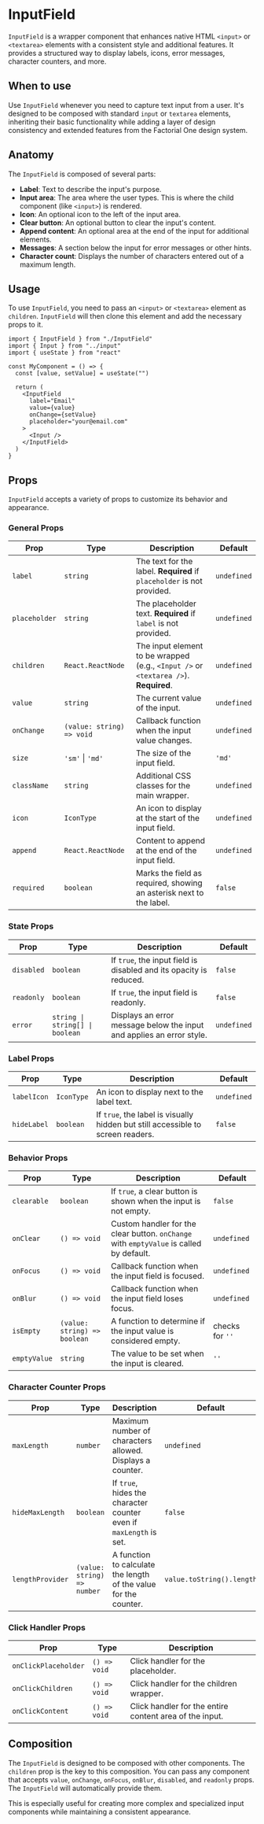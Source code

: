 
<Meta title="Components/InputField" />

# InputField

`InputField` is a wrapper component that enhances native HTML `<input>` or
`<textarea>` elements with a consistent style and additional features. It
provides a structured way to display labels, icons, error messages, character
counters, and more.

## When to use

Use `InputField` whenever you need to capture text input from a user. It's
designed to be composed with standard `input` or `textarea` elements, inheriting
their basic functionality while adding a layer of design consistency and
extended features from the Factorial One design system.

## Anatomy

The `InputField` is composed of several parts:

- **Label**: Text to describe the input's purpose.
- **Input area**: The area where the user types. This is where the child
  component (like `<input>`) is rendered.
- **Icon**: An optional icon to the left of the input area.
- **Clear button**: An optional button to clear the input's content.
- **Append content**: An optional area at the end of the input for additional
  elements.
- **Messages**: A section below the input for error messages or other hints.
- **Character count**: Displays the number of characters entered out of a
  maximum length.

## Usage

To use `InputField`, you need to pass an `<input>` or `<textarea>` element as
`children`. `InputField` will then clone this element and add the necessary
props to it.

```tsx
import { InputField } from "./InputField"
import { Input } from "../input"
import { useState } from "react"

const MyComponent = () => {
  const [value, setValue] = useState("")

  return (
    <InputField
      label="Email"
      value={value}
      onChange={setValue}
      placeholder="your@email.com"
    >
      <Input />
    </InputField>
  )
}
```

## Props

`InputField` accepts a variety of props to customize its behavior and
appearance.

### General Props

| Prop          | Type                      | Description                                                                          | Default     |
| ------------- | ------------------------- | ------------------------------------------------------------------------------------ | ----------- |
| `label`       | `string`                  | The text for the label. **Required** if `placeholder` is not provided.               | `undefined` |
| `placeholder` | `string`                  | The placeholder text. **Required** if `label` is not provided.                       | `undefined` |
| `children`    | `React.ReactNode`         | The input element to be wrapped (e.g., `<Input />` or `<textarea />`). **Required**. | `undefined` |
| `value`       | `string`                  | The current value of the input.                                                      | `undefined` |
| `onChange`    | `(value: string) => void` | Callback function when the input value changes.                                      | `undefined` |
| `size`        | `'sm'` \| `'md'`          | The size of the input field.                                                         | `'md'`      |
| `className`   | `string`                  | Additional CSS classes for the main wrapper.                                         | `undefined` |
| `icon`        | `IconType`                | An icon to display at the start of the input field.                                  | `undefined` |
| `append`      | `React.ReactNode`         | Content to append at the end of the input field.                                     | `undefined` |
| `required`    | `boolean`                 | Marks the field as required, showing an asterisk next to the label.                  | `false`     |

### State Props

| Prop       | Type                            | Description                                                           | Default     |
| ---------- | ------------------------------- | --------------------------------------------------------------------- | ----------- |
| `disabled` | `boolean`                       | If `true`, the input field is disabled and its opacity is reduced.    | `false`     |
| `readonly` | `boolean`                       | If `true`, the input field is readonly.                               | `false`     |
| `error`    | `string \| string[] \| boolean` | Displays an error message below the input and applies an error style. | `undefined` |

### Label Props

| Prop        | Type       | Description                                                                     | Default     |
| ----------- | ---------- | ------------------------------------------------------------------------------- | ----------- |
| `labelIcon` | `IconType` | An icon to display next to the label text.                                      | `undefined` |
| `hideLabel` | `boolean`  | If `true`, the label is visually hidden but still accessible to screen readers. | `false`     |

### Behavior Props

| Prop         | Type                         | Description                                                                             | Default         |
| ------------ | ---------------------------- | --------------------------------------------------------------------------------------- | --------------- |
| `clearable`  | `boolean`                    | If `true`, a clear button is shown when the input is not empty.                         | `false`         |
| `onClear`    | `() => void`                 | Custom handler for the clear button. `onChange` with `emptyValue` is called by default. | `undefined`     |
| `onFocus`    | `() => void`                 | Callback function when the input field is focused.                                      | `undefined`     |
| `onBlur`     | `() => void`                 | Callback function when the input field loses focus.                                     | `undefined`     |
| `isEmpty`    | `(value: string) => boolean` | A function to determine if the input value is considered empty.                         | checks for `''` |
| `emptyValue` | `string`                     | The value to be set when the input is cleared.                                          | `''`            |

### Character Counter Props

| Prop             | Type                        | Description                                                        | Default                   |
| ---------------- | --------------------------- | ------------------------------------------------------------------ | ------------------------- |
| `maxLength`      | `number`                    | Maximum number of characters allowed. Displays a counter.          | `undefined`               |
| `hideMaxLength`  | `boolean`                   | If `true`, hides the character counter even if `maxLength` is set. | `false`                   |
| `lengthProvider` | `(value: string) => number` | A function to calculate the length of the value for the counter.   | `value.toString().length` |

### Click Handler Props

| Prop                 | Type         | Description                                             |
| -------------------- | ------------ | ------------------------------------------------------- |
| `onClickPlaceholder` | `() => void` | Click handler for the placeholder.                      |
| `onClickChildren`    | `() => void` | Click handler for the children wrapper.                 |
| `onClickContent`     | `() => void` | Click handler for the entire content area of the input. |

## Composition

The `InputField` is designed to be composed with other components. The
`children` prop is the key to this composition. You can pass any component that
accepts `value`, `onChange`, `onFocus`, `onBlur`, `disabled`, and `readonly`
props. The `InputField` will automatically provide them.

This is especially useful for creating more complex and specialized input
components while maintaining a consistent appearance.
